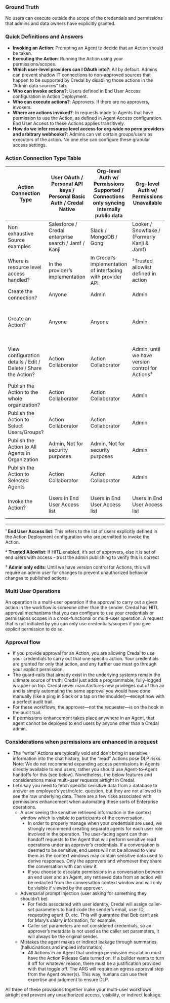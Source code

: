 ### Ground Truth
No users can execute outside the scope of the credentials and permissions that admins and data owners have explicitly granted.

### Quick Definitions and Answers
- **Invoking an Action**: Prompting an Agent to decide that an Action should be taken.
- **Executing the Action**: Running the Action using your permissions/scopes.
- **Which user-level providers can I OAuth into?**: All by default. Admins can prevent shadow IT connections to non-approved sources that happen to be supported by Credal by disabling those actions in the “Admin data sources” tab.
- **Who can invoke actions?**: Users defined in End User Access configuration in Action Deployment. 
- **Who can execute actions?**: Approvers. If there are no approvers, invokers.
- **Where are actions invoked?**: In requests made to Agents that have permission to use the Action, as defined in Agent Access configuration. End User Access to these Actions applies transitively.
- **How do we infer resource level access for org-wide no perm providers and arbitrary webhooks?**: Admins can vet certain groups/users as executors of the action. No one else can configure these granular access settings.


### Action Connection Type Table

| Action Connection Type | User OAuth / Personal API keys / Personal Basic Auth / Credal Native | Org-level Auth w/ Permissions Supported / Connections only syncing internally public data | Org-level Auth w/ Permissions Unavailable | Fetch from API (aka trigger a webhook) |
|------------------------|---------------------------------------------------------------------|------------------------------------------------------------------------------------------|-------------------------------------------|----------------------------------------|
| Non exhaustive Source examples | Salesforce / Credal enterprise search / Jamf / Kanji | Slack / MongoDB / Gong | Looker / Snowflake / (Formerly Kanji & Jamf) | Webhook |
| Where is resource level access handled? | In the provider’s implementation | In Credal’s implementation of interfacing with provider API | ²Trusted allowlist defined in action | ²Trusted allowlist defined in action |
| Create the connection? | Anyone | Admin | Admin | Anyone |
| Create an Action? | Anyone | Anyone | Admin | Admin, until we have version control for Actions³ |
| View configuration details / Edit / Delete / Share the Action? | Action Collaborator | Action Collaborator | Admin, until we have version control for Actions³ | Admin, until we have version control for Actions³ |
| Publish the Action to the whole organization? | Action Collaborator | Action Collaborator | Admin | Admin |
| Publish the Action to Select Users/Groups? | Action Collaborator | Action Collaborator | Admin | Admin |
| Publish the Action to All Agents in Organization | Admin, Not for security purposes | Admin, Not for security purposes | Admin | Admin |
| Publish the Action to Selected Agents | Action Collaborator | Action Collaborator | Admin | Admin |
| Invoke the Action? | Users in End User Access list | Users in End User Access list | Users in End User Access list | Users in End User Access list¹ |

---

¹ **End User Access list**: This refers to the list of users explicitly defined in the Action Deployment configuration who are permitted to invoke the Action.

² **Trusted Allowlist**: If HITL enabled, it’s set of approvers, else it is set of end users with access - trust the admin publishing to verify this is correct

³ **Admin only edits**: Until we have version control for Actions, this will require an admin user for changes to prevent unauthorized behavior changes to published actions.

### Multi User Operations
An operation is a multi-user operation if the approval to carry out a given action in the workflow is someone other than the sender. Credal has HITL approval mechanisms that you can configure to use your credentials or permissions scopes in a cross-functional or multi-user operation. A request that is not initiated by you can only use credentials/scopes if you give explicit permission to do so.

### Approval flow
- If you provide approval for an Action, you are allowing Credal to use your credentials to carry out that one specific action. Your credentials are granted for only that action, and any further use must go through your explicit permission.
- The guard-rails that already exist in the underlying systems remain the ultimate source of truth; Credal just adds a programmable, fully-logged wrapper on top. Credal never manufactures new privileges out of thin air and is simply automating the same approval you would have done manually (like a ping in Slack or a tap on the shoulder)—except now with a perfect audit trail.
- For these workflows, the approver—not the requester—is on the hook in the audit trail.
- If permissions enhancement takes place anywhere in an Agent, that agent cannot be deployed to end users by anyone other than a Credal admin.

### Considerations when permissions are enhanced in a request
- The “write” Actions are typically void and don’t bring in sensitive information into the chat history, but the “read” Actions pose DLP risks. Note: We do not recommend expanding access permissions in Agents directly available to end users, rather you should use Agent-to-Agent handoffs for this (see below). Nonetheless, the below features and considerations make multi-user requests airtight in Credal.
- Let’s say you need to fetch specific sensitive data from a database to answer an employee’s yes/no/etc. question, but they are not allowed to see the raw underlying data. There are a few risks associated with permissions enhancement when automating these sorts of Enterprise operations.
  - A user seeing the sensitive retrieved information in the context window which is visible to participants of the conversation.
    - In order to properly manage when your credentials are used, we strongly recommend creating separate agents for each user role involved in the operation. The user-facing agent can then handoff requests to the Agent that will perform sensitive read operations under an approver’s credentials. If a conversation is deemed to be sensitive, end users will not be allowed to view them as the context windows may contain sensitive data used to derive responses. Only the approvers and whomever they share the conversation with can view it.
    - If you choose to escalate permissions in a conversation between an end user and an Agent, any retrieved data from an action will be redacted from the conversation context window and will only be visible if viewed by the approver.
  - Adversarial prompt injection (user asking for something they shouldn’t be)
    - For fields associated with user identity, Credal will assign caller-set parameters to hard code the sender’s email, user ID, requesting agent ID, etc. This will guarantee that Bob can’t ask for Mary’s salary information, for example.
    - Caller set parameters are not considered credentials, so an approver’s metadata is not used as the caller set parameters, it will always be the original sender.
  - Mistakes the agent makes or indirect leakage through summaries (hallucinations and implied information)
    - All Actions in an Agent that undergo permission escalation must have the Action Release Gate turned on. If a builder wants to turn it off for whatever reason, there must be a justification provided with that toggle off. The ARG will require an egress approval step from the Agent owner(s). This way, humans can use their expertise and judgment to ensure DLP.

All three of these provisions together make your multi-user workflows airtight and prevent any unauthorized access, visibility, or indirect leakage.
